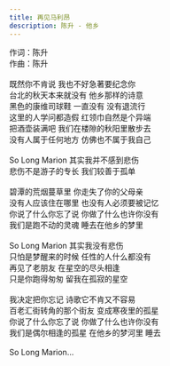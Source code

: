 ```yaml
---
title: 再见马利昂
description: 陈升 - 他乡
---
```


作词：陈升<br />作曲：陈升<br /><br />既然你不肯说 我也不好急著要纪念你<br />台北的秋天本来就没有 他乡那样的诗意<br />黑色的康维司球鞋 一直没有 没有退流行<br />这里的人学问都造假 红领巾自然是个异端<br />把酒壶装满吧 我们在楼隙的秋阳里散步去<br />没有人属于任何地方 仿佛也不属于我自己<br /><br />So Long Marion 其实我并不感到悲伤<br />悲伤不是游子的专长 我们较善于孤单<br /><br />碧潭的荒烟蔓草里 你走失了你的父母亲<br />没有人应该住在哪里 也没有人必须要被记忆<br />你说了什么你忘了说 你做了什么也许你没有<br />我们是跑不动的灵魂 睡去在他乡的梦里<br /><br />So Long Marion 其实我没有悲伤<br />只怕是梦醒来的时候 任性的人什么都没有<br />再见了老朋友 在星空的尽头相逢<br />只是你跑得匆匆 留我在孤寂的星空<br /><br />我决定把你忘记 诗歌它不肯又不容易<br />百老汇街转角的那个街友 变成寒夜里的孤星<br />你说了什么你忘了说 你做了什么也许你没有<br />我们是偶尔相逢的孤星 在他乡的梦河里 睡去<br /><br />So Long Marion...